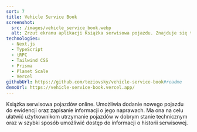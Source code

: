 ```yaml
---
sort: 7
title: Vehicle Service Book
screenshot:
  src: /images/vehicle_service_book.webp
  alt: Zrzut ekranu aplikacji Książka serwisowa pojazdu. Znajduje się tam główna sekcja z tytułem "Bądź na bieżąco z konserwacją i naprawami pojazdów", podtytułem "Bez wysiłku śledź historię serwisową swojego pojazdu za pomocą naszej wygodnej aplikacji", przyciskiem "Przejdź do aplikacji" orazilustracją przedstawiającą dwóch mechaników naprawia samochód."
technologies:
  - Next.js
  - TypeScript
  - tRPC
  - Tailwind CSS
  - Prisma
  - Planet Scale
  - Vercel
githubUrl: https://github.com/teziovsky/vehicle-service-book#readme
demoUrl: https://vehicle-service-book.vercel.app/
---
```


Książka serwisowa pojazdów online. Umożliwia dodanie nowego pojazdu do ewidencji oraz zapisanie informacji o jego naprawach. Ma ona na celu ułatwić użytkownikom utrzymanie pojazdów w dobrym stanie technicznym oraz w szybki sposób umożliwić dostęp do informacji o historii serwisowej.
